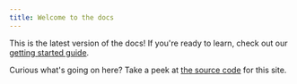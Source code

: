 ```yaml
---
title: Welcome to the docs
---
```


This is the latest version of the docs! If you're ready to learn, check out our [getting started guide](/getting-started).

Curious what's going on here? Take a peek at [the source code](https://github.com/trevorblades/versioned-docs) for this site.
